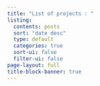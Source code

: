 ```yaml
---
title: "List of projects : "
listing:
  contents: posts
  sort: "date desc"
  type: default
  categories: true
  sort-ui: false
  filter-ui: false
page-layout: full
title-block-banner: true
---
```


<style>
  body {
  background-image: url("image/background1.png");
  background-size: cover;
  background-repeat: no-repeat;
}
  
</style>
